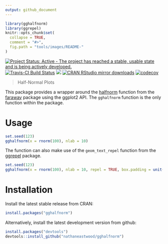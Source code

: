```yaml
---
output: github_document
---
```


<!-- README.md is generated from README.Rmd. Please edit that file -->

```r
library(gghalfnorm)
library(ggrepel)
knitr::opts_chunk$set(
  collapse = TRUE,
  comment = "#>",
  fig.path = "tools/images/README-"
)
```

[![Project Status: Active - The project has reached a stable, usable state and is being actively developed.](http://www.repostatus.org/badges/latest/active.svg)](http://www.repostatus.org/#active) [![Travis-CI Build Status](https://travis-ci.org/nathaneastwood/gghalfnorm.svg?branch=master)](https://travis-ci.org/nathaneastwood/gghalfnorm) [![](http://www.r-pkg.org/badges/version/gghalfnorm)](http://www.r-pkg.org/pkg/gghalfnorm) [![CRAN RStudio mirror downloads](http://cranlogs.r-pkg.org/badges/gghalfnorm)](http://www.r-pkg.org/pkg/remotes) [![codecov](https://codecov.io/gh/nathaneastwood/gghalfnorm/branch/master/graph/badge.svg)](https://codecov.io/gh/nathaneastwood/gghalfnorm)

> Half-Normal Plots

This package provides a wrapper around the [halfnorm](https://github.com/cran/faraway/blob/master/R/faraway.R#L78) function from the [faraway](https://github.com/cran/faraway) package using the ggplot2 API. The `gghalfnorm` function is the only function within the package. 

# Usage

```r
set.seed(123)
gghalfnorm(x = rnorm(100), nlab = 10)
```

The function can also make use of the `geom_text_repel` function from the [ggrepel](https://github.com/slowkow/ggrepel) package.

```r
set.seed(123)
gghalfnorm(x = rnorm(100), nlab = 10, repel = TRUE, box.padding = unit(1, "lines"))
```

# Installation

Install the latest stable release from CRAN:

```r
install.packages("gghalfnorm")
```

Alternatively, install the latest development version from github:

```r
install.packages("devtools")
devtools::install_github("nathaneastwood/gghalfnorm")
```

